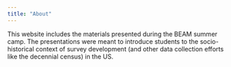 ```yaml
---
title: "About"
---
```


This website includes the materials presented during the BEAM summer camp. The presentations were meant to introduce students to the socio-historical context of survey development (and other data collection efforts like the decennial census) in the US.
